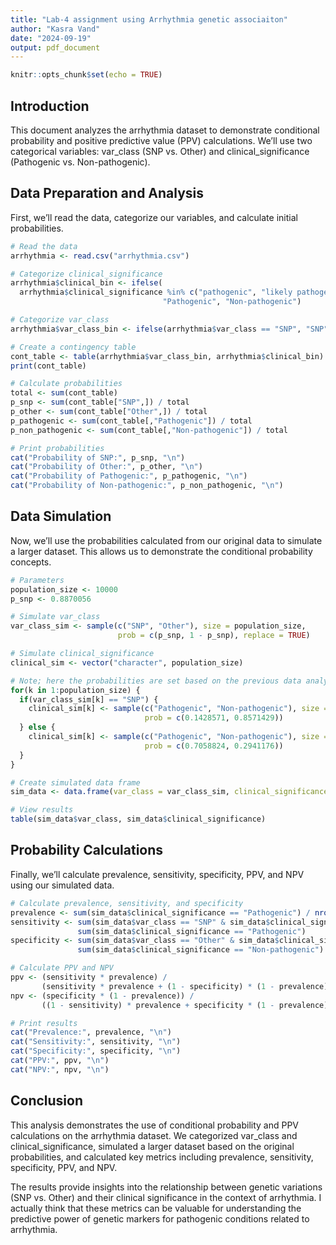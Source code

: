 ```yaml
---
title: "Lab-4 assignment using Arrhythmia genetic associaiton"
author: "Kasra Vand"
date: "2024-09-19"
output: pdf_document
---
```


```r
knitr::opts_chunk$set(echo = TRUE)
```

## Introduction

This document analyzes the arrhythmia dataset to demonstrate conditional probability and positive predictive value (PPV) calculations. We'll use two categorical variables: var_class (SNP vs. Other) and clinical_significance (Pathogenic vs. Non-pathogenic).

## Data Preparation and Analysis

First, we'll read the data, categorize our variables, and calculate initial probabilities.

```r
# Read the data
arrhythmia <- read.csv("arrhythmia.csv")

# Categorize clinical_significance
arrhythmia$clinical_bin <- ifelse(
  arrhythmia$clinical_significance %in% c("pathogenic", "likely pathogenic"),
                                  "Pathogenic", "Non-pathogenic")

# Categorize var_class
arrhythmia$var_class_bin <- ifelse(arrhythmia$var_class == "SNP", "SNP", "Other")

# Create a contingency table
cont_table <- table(arrhythmia$var_class_bin, arrhythmia$clinical_bin)
print(cont_table)

# Calculate probabilities
total <- sum(cont_table)
p_snp <- sum(cont_table["SNP",]) / total
p_other <- sum(cont_table["Other",]) / total
p_pathogenic <- sum(cont_table[,"Pathogenic"]) / total
p_non_pathogenic <- sum(cont_table[,"Non-pathogenic"]) / total

# Print probabilities
cat("Probability of SNP:", p_snp, "\n")
cat("Probability of Other:", p_other, "\n")
cat("Probability of Pathogenic:", p_pathogenic, "\n")
cat("Probability of Non-pathogenic:", p_non_pathogenic, "\n")
```

## Data Simulation

Now, we'll use the probabilities calculated from our original data to simulate a larger dataset. This allows us to demonstrate the conditional probability concepts.

```r
# Parameters
population_size <- 10000
p_snp <- 0.8870056

# Simulate var_class
var_class_sim <- sample(c("SNP", "Other"), size = population_size, 
                        prob = c(p_snp, 1 - p_snp), replace = TRUE)

# Simulate clinical_significance
clinical_sim <- vector("character", population_size)

# Note; here the probabilities are set based on the previous data analysis
for(k in 1:population_size) {
  if(var_class_sim[k] == "SNP") {
    clinical_sim[k] <- sample(c("Pathogenic", "Non-pathogenic"), size = 1,
                              prob = c(0.1428571, 0.8571429))  
  } else {
    clinical_sim[k] <- sample(c("Pathogenic", "Non-pathogenic"), size = 1,
                              prob = c(0.7058824, 0.2941176)) 
  }
}

# Create simulated data frame
sim_data <- data.frame(var_class = var_class_sim, clinical_significance = clinical_sim)

# View results
table(sim_data$var_class, sim_data$clinical_significance)
```

## Probability Calculations

Finally, we'll calculate prevalence, sensitivity, specificity, PPV, and NPV using our simulated data.

```r
# Calculate prevalence, sensitivity, and specificity
prevalence <- sum(sim_data$clinical_significance == "Pathogenic") / nrow(sim_data)
sensitivity <- sum(sim_data$var_class == "SNP" & sim_data$clinical_significance == "Pathogenic") / 
               sum(sim_data$clinical_significance == "Pathogenic")
specificity <- sum(sim_data$var_class == "Other" & sim_data$clinical_significance == "Non-pathogenic") / 
               sum(sim_data$clinical_significance == "Non-pathogenic")

# Calculate PPV and NPV
ppv <- (sensitivity * prevalence) / 
       (sensitivity * prevalence + (1 - specificity) * (1 - prevalence))
npv <- (specificity * (1 - prevalence)) / 
       ((1 - sensitivity) * prevalence + specificity * (1 - prevalence))

# Print results
cat("Prevalence:", prevalence, "\n")
cat("Sensitivity:", sensitivity, "\n")
cat("Specificity:", specificity, "\n")
cat("PPV:", ppv, "\n")
cat("NPV:", npv, "\n")
```

## Conclusion

This analysis demonstrates the use of conditional probability and PPV calculations on the arrhythmia dataset. We categorized var_class and clinical_significance, simulated a larger dataset based on the original probabilities, and calculated key metrics including prevalence, sensitivity, specificity, PPV, and NPV.

The results provide insights into the relationship between genetic variations (SNP vs. Other) and their clinical significance in the context of arrhythmia. I actually think that these metrics can be valuable for understanding the predictive power of genetic markers for pathogenic conditions related to arrhythmia.